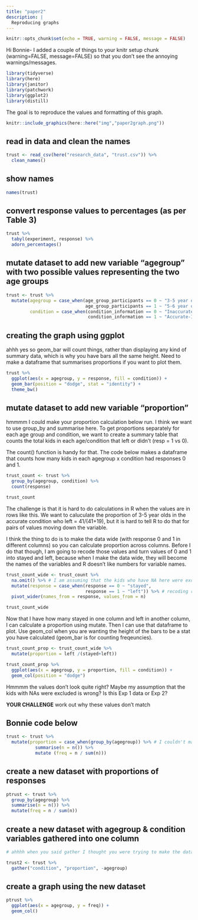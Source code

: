 ```yaml
---
title: "paper2"
description: |
  Reproducing graphs
---
```


```r
knitr::opts_chunk$set(echo = TRUE, warning = FALSE, message = FALSE)
```

Hi Bonnie- I added a couple of things to your knitr setup chunk (warning=FALSE, message=FALSE) so that you don't see the annoying warnings/messages. 

```r
library(tidyverse)
library(here)
library(janitor)
library(patchwork)
library(ggplot2)
library(distill)
```

The goal is to reproduce the values and formatting of this graph.
```r
knitr::include_graphics(here::here("img","paper2graph.png"))
```

## read in data and clean the names
```r
trust <- read_csv(here("research_data", "trust.csv")) %>%
  clean_names()
```


## show names

```r
names(trust)

```

## convert response values to percentages (as per Table 3)
```r
trust %>%
  tabyl(experiment, response) %>%
  adorn_percentages()
```

## mutate dataset to add new variable "agegroup" with two possible values representing the two age groups
```r
trust <- trust %>%
  mutate(agegroup = case_when(age_group_participants == 0 ~ "3-5 year olds", 
                              age_group_participants == 1 ~ "5-6 year olds"),
         condition = case_when(condition_information == 0 ~ "Inaccurate-Information Condition",
                               condition_information == 1 ~ "Accurate-Information Condition"))
```

## creating the graph using ggplot

ahhh yes so geom_bar will count things, rather than displaying any kind of summary data, which is why you have bars all the same height. Need to make a dataframe that summarises proportions if you want to plot them. 

```r
trust %>%
  ggplot(aes(x = agegroup, y = response, fill = condition)) +
  geom_bar(position = "dodge", stat = "identity") +
  theme_bw()
```

## mutate dataset to add new variable "proportion"

hmmmm I could make your proportion calculation below run. I think we want to use group_by and summarise here. To get proportions separately for each age group and condition, we want to create a summary table that counts the total kids in each age/condition that left or didn't (resp = 1 vs 0).

The count() function is handy for that. The code below makes a dataframe that counts how many kids in each agegroup x condition had responses 0 and 1. 
```r
trust_count <- trust %>%
  group_by(agegroup, condition) %>%
  count(response) 

trust_count

```

The challenge is that it is hard to do calculations in R when the values are in rows like this. We want to caluculate the proportion of 3-5 year olds in the accurate condition who left = 41/(41+19), but it is hard to tell R to do that for pairs of values moving down the variable. 

I think the thing to do is to make the data wide (with response 0 and 1 in different columns) so you can calculate proportion across columns. Before I do that though, I am going to recode those values and turn values of 0 and 1 into stayed and left, because when I make the data wide, they will become the names of the variables and R doesn't like numbers for variable names. 

```r
trust_count_wide <- trust_count %>%
  na.omit() %>% # I am assuming that the kids who have NA here were excluded?
  mutate(response = case_when(response == 0 ~ "stayed", 
                              response == 1 ~ "left")) %>% # recoding response variable
  pivot_wider(names_from = response, values_from = n) 

trust_count_wide
```

Now that I have how many stayed in one column and left in another column, I can calculate a proportion using mutate. Then I can use that dataframe to plot. Use geom_col when you are wanting the height of the bars to be a stat you have calculated (geom_bar is for counting freqeuncies). 


```r
trust_count_prop <- trust_count_wide %>%
  mutate(proportion = left /(stayed+left))

trust_count_prop %>%
  ggplot(aes(x = agegroup, y = proportion, fill = condition)) +
  geom_col(position = "dodge")
```
Hmmmm the values don't look quite right? Maybe my assumption that the kids with NAs were excluded is wrong? Is this Exp 1 data or Exp 2?

**YOUR CHALLENGE** work out why these values don't match 


## Bonnie code below

```r
trust <- trust %>%
  mutate(proportion = case_when(group_by(agegroup)) %>% # I couldn't make this code run
           summarise(n = n()) %>%
           mutate (freq = n / sum(n)))
```

## create a new dataset with proportions of responses
```r
ptrust <- trust %>%
  group_by(agegroup) %>%
  summarise(n = n()) %>%
  mutate(freq = n / sum(n))
```

## create a new dataset with agegroup & condition variables gathered into one column
```r
# ahhhh when you said gather I thought you were trying to make the data long, but Im not sure that this is what you are doing here, do you mean combine info from two variables into one? Maybe the unite() function is what you are looking for?

trust2 <- trust %>%
  gather("condition", "proportion", -agegroup)
```

## create a graph using the new dataset
```r
ptrust %>%
  ggplot(aes(x = agegroup, y = freq)) + 
  geom_col()
```

